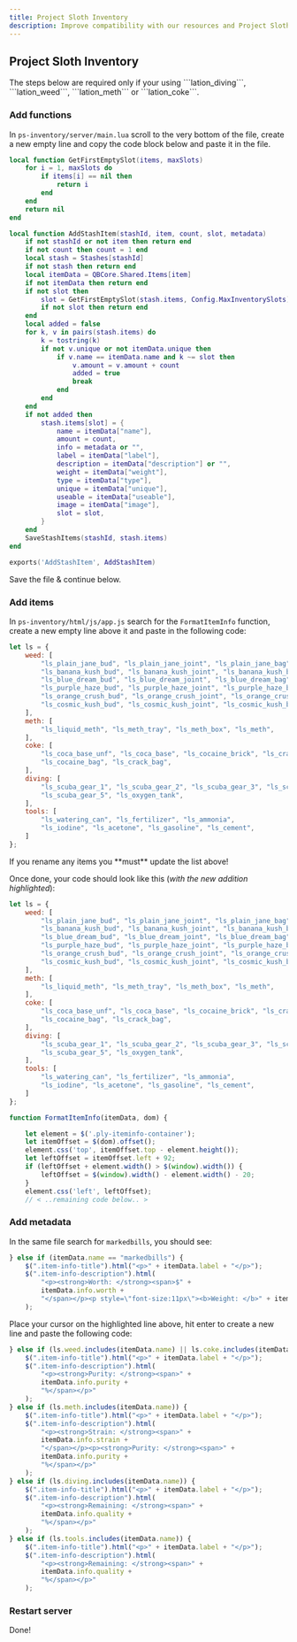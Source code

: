 ```yaml
---
title: Project Sloth Inventory
description: Improve compatibility with our resources and Project Sloth Inventory
---
```



## Project Sloth Inventory

<Callout type="warning" emoji="⚠️">
    The steps below are required only if your using ```lation_diving```, ```lation_weed```, ```lation_meth``` or ```lation_coke```.
</Callout>

<Steps>

### Add functions

In ```ps-inventory/server/main.lua``` scroll to the very bottom of the file, create a new empty line and copy the code block below and paste it in the file.

```lua copy filename="ps-inventory/server/main.lua"
local function GetFirstEmptySlot(items, maxSlots)
    for i = 1, maxSlots do
        if items[i] == nil then
            return i
        end
    end
    return nil
end

local function AddStashItem(stashId, item, count, slot, metadata)
    if not stashId or not item then return end
    if not count then count = 1 end
    local stash = Stashes[stashId]
    if not stash then return end
    local itemData = QBCore.Shared.Items[item]
    if not itemData then return end
    if not slot then
        slot = GetFirstEmptySlot(stash.items, Config.MaxInventorySlots)
        if not slot then return end
    end
    local added = false
    for k, v in pairs(stash.items) do
        k = tostring(k)
        if not v.unique or not itemData.unique then
            if v.name == itemData.name and k ~= slot then
                v.amount = v.amount + count
                added = true
                break
            end
        end
    end
    if not added then
        stash.items[slot] = {
            name = itemData["name"],
            amount = count,
            info = metadata or "",
            label = itemData["label"],
            description = itemData["description"] or "",
            weight = itemData["weight"],
            type = itemData["type"],
            unique = itemData["unique"],
            useable = itemData["useable"],
            image = itemData["image"],
            slot = slot,
        }
    end
    SaveStashItems(stashId, stash.items)
end

exports('AddStashItem', AddStashItem)
```

Save the file & continue below.

### Add items

In ```ps-inventory/html/js/app.js``` search for the ```FormatItemInfo``` function, create a new empty line above it and paste in the following code:

```js copy filename="ps-inventory/html/js/app.js"
let ls = {
    weed: [
        "ls_plain_jane_bud", "ls_plain_jane_joint", "ls_plain_jane_bag",
        "ls_banana_kush_bud", "ls_banana_kush_joint", "ls_banana_kush_bag",
        "ls_blue_dream_bud", "ls_blue_dream_joint", "ls_blue_dream_bag",
        "ls_purple_haze_bud", "ls_purple_haze_joint", "ls_purple_haze_bag",
        "ls_orange_crush_bud", "ls_orange_crush_joint", "ls_orange_crush_bag",
        "ls_cosmic_kush_bud", "ls_cosmic_kush_joint", "ls_cosmic_kush_bag",
    ],
    meth: [
        "ls_liquid_meth", "ls_meth_tray", "ls_meth_box", "ls_meth",
    ],
    coke: [
        "ls_coca_base_unf", "ls_coca_base", "ls_cocaine_brick", "ls_crack_brick",
        "ls_cocaine_bag", "ls_crack_bag",
    ],
    diving: [
        "ls_scuba_gear_1", "ls_scuba_gear_2", "ls_scuba_gear_3", "ls_scuba_gear_4",
        "ls_scuba_gear_5", "ls_oxygen_tank",
    ],
    tools: [
        "ls_watering_can", "ls_fertilizer", "ls_ammonia",
        "ls_iodine", "ls_acetone", "ls_gasoline", "ls_cement",
    ]
};
```

<Callout type="error" emoji="⛔">
    If you rename any items you **must** update the list above!
</Callout>

Once done, your code should look like this (*with the new addition highlighted*):

```js filename="ps-inventory/html/js/app.js" {1-24}
let ls = {
    weed: [
        "ls_plain_jane_bud", "ls_plain_jane_joint", "ls_plain_jane_bag",
        "ls_banana_kush_bud", "ls_banana_kush_joint", "ls_banana_kush_bag",
        "ls_blue_dream_bud", "ls_blue_dream_joint", "ls_blue_dream_bag",
        "ls_purple_haze_bud", "ls_purple_haze_joint", "ls_purple_haze_bag",
        "ls_orange_crush_bud", "ls_orange_crush_joint", "ls_orange_crush_bag",
        "ls_cosmic_kush_bud", "ls_cosmic_kush_joint", "ls_cosmic_kush_bag",
    ],
    meth: [
        "ls_liquid_meth", "ls_meth_tray", "ls_meth_box", "ls_meth",
    ],
    coke: [
        "ls_coca_base_unf", "ls_coca_base", "ls_cocaine_brick", "ls_crack_brick",
        "ls_cocaine_bag", "ls_crack_bag",
    ],
    diving: [
        "ls_scuba_gear_1", "ls_scuba_gear_2", "ls_scuba_gear_3", "ls_scuba_gear_4",
        "ls_scuba_gear_5", "ls_oxygen_tank",
    ],
    tools: [
        "ls_watering_can", "ls_fertilizer", "ls_ammonia",
        "ls_iodine", "ls_acetone", "ls_gasoline", "ls_cement",
    ]
};

function FormatItemInfo(itemData, dom) {

    let element = $('.ply-iteminfo-container');
    let itemOffset = $(dom).offset();
    element.css('top', itemOffset.top - element.height());
    let leftOffset = itemOffset.left + 92;
    if (leftOffset + element.width() > $(window).width()) {
        leftOffset = $(window).width() - element.width() - 20;
    }
    element.css('left', leftOffset);
    // < ..remaining code below.. >
```
 
### Add metadata
In the same file search for ```markedbills```, you should see:
```js copy filename="ps-inventory/html/js/app.js" {7}
} else if (itemData.name == "markedbills") {
    $(".item-info-title").html("<p>" + itemData.label + "</p>");
    $(".item-info-description").html(
        "<p><strong>Worth: </strong><span>$" +
        itemData.info.worth +
        "</span></p><p style=\"font-size:11px\"><b>Weight: </b>" + itemData.weight + " | <b>Amount: </b> " + itemData.amount + " | <b>Quality: </b> " + "<a style=\"font-size:11px;color:green\">" + Math.floor(itemData.info.quality) + "</a>"
    );
```

Place your cursor on the highlighted line above, hit enter to create a new line and paste the following code:
```js copy filename="ps-inventory/html/js/app.js"
} else if (ls.weed.includes(itemData.name) || ls.coke.includes(itemData.name)) {
    $(".item-info-title").html("<p>" + itemData.label + "</p>");
    $(".item-info-description").html(
        "<p><strong>Purity: </strong><span>" +
        itemData.info.purity +
        "%</span></p>"
    );
} else if (ls.meth.includes(itemData.name)) {
    $(".item-info-title").html("<p>" + itemData.label + "</p>");
    $(".item-info-description").html(
        "<p><strong>Strain: </strong><span>" +
        itemData.info.strain +
        "</span></p><p><strong>Purity: </strong><span>" +
        itemData.info.purity +
        "%</span></p>"
    );
} else if (ls.diving.includes(itemData.name)) {
    $(".item-info-title").html("<p>" + itemData.label + "</p>");
    $(".item-info-description").html(
        "<p><strong>Remaining: </strong><span>" +
        itemData.info.quality +
        "%</span></p>"
    );
} else if (ls.tools.includes(itemData.name)) {
    $(".item-info-title").html("<p>" + itemData.label + "</p>");
    $(".item-info-description").html(
        "<p><strong>Remaining: </strong><span>" +
        itemData.info.quality +
        "%</span></p>"
    );
```

### Restart server
Done!

</Steps>